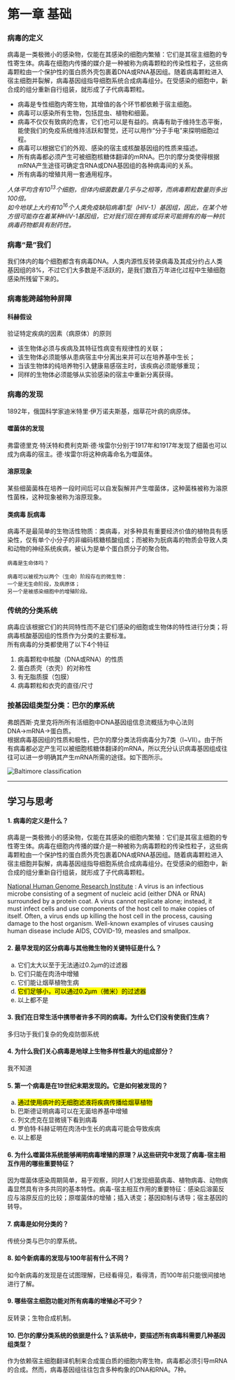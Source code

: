 # 第一章 基础

### 病毒的定义

病毒是一类极微小的感染物，仅能在其感染的细胞内繁殖：它们是其宿主细胞的专性寄生体。病毒在细胞内传播的媒介是一种被称为病毒颗粒的传染性粒子，这些病毒颗粒由一个保护性的蛋白质外壳包裹着DNA或RNA基因组。随着病毒颗粒进入宿主细胞并裂解，病毒基因组指导细胞系统合成病毒组分。在受感染的细胞中，新合成的组分重新自行组装，就形成了子代病毒颗粒。

- 病毒是专性细胞内寄生物，其增值的各个环节都依赖于宿主细胞。
- 病毒可以感染所有生物，包括昆虫、植物和细菌。
- 病毒不仅仅有致病的危害，它们也可以是有益的。病毒有助于维持生态平衡，能使我们的免疫系统维持活跃和警觉，还可以用作“分子手电”来探明细胞过程。
- 病毒可以根据它们的外观、感染的宿主或核酸基因组的性质来描述。
- 所有病毒都必须产生可被细胞核糖体翻译的mRNA。巴尔的摩分类使得根据mRNA产生途径可确定含RNA或DNA基因组的各种病毒间的关系。
- 所有病毒的增殖共用一套通用程序。

_人体平均含有10<sup>13</sup>个细胞，但体内细菌数量几乎与之相等，而病毒颗粒数量则多出100倍。_\
_如今地球上大约有10<sup>16</sup>个人类免疫缺陷病毒1型（HIV-1）基因组，因此，在某个地方很可能存在着某种HIV-1基因组，它对我们现在拥有或将来可能拥有的每一种抗病毒药物都具有耐药性。_

### 病毒“是”我们

我们体内的每个细胞都含有病毒DNA。人类内源性反转录病毒及其成分约占人类基因组的8%，不过它们大多数是不活跃的，是我们数百万年进化过程中生殖细胞感染所残留下来的。

### 病毒能跨越物种屏障

#### 科赫假设

验证特定疾病的因素（病原体）的原则

- 该生物体必须与疾病及其特征性病变有规律性的关联；
- 该生物体必须能够从患病宿主中分离出来并可以在培养基中生长；
- 当该生物体的纯培养物引入健康易感宿主时，该疾病必须能够重现；
- 同样的生物体必须能够从实验感染的宿主中重新分离获得。

### 病毒的发现

1892年，俄国科学家迪米特里·伊万诺夫斯基，烟草花叶病的病原体。

#### 噬菌体的发现

弗雷德里克·特沃特和费利克斯·德·埃雷尔分别于1917年和1917年发现了细菌也可以成为病毒的宿主。德·埃雷尔将这种病毒命名为噬菌体。

#### 溶原现象

某些细菌菌株在培养一段时间后可以自发裂解并产生噬菌体，这种菌株被称为溶原性菌株，这种现象被称为溶原现象。

#### 类病毒 朊病毒

病毒不是最简单的生物活性物质：类病毒，对多种具有重要经济价值的植物具有感染性，仅有单个小分子的非编码核糖核酸组成；而被称为朊病毒的物质会导致人类和动物的神经系统疾病，被认为是单个蛋白质分子的聚合物。

```
病毒是生命体吗？

病毒可以被视为以两个（生命）阶段存在的微生物：
一个是无生命阶段，及病原体；
另一个是被感染细胞中的增殖阶段。
```

### 传统的分类系统

病毒应该根据它们的共同特性而不是它们感染的细胞或生物体的特性进行分类；将病毒核酸基因组的性质作为分类的主要标准。\
所有病毒的分类都使用了以下4个特征

1.  病毒颗粒中核酸（DNA或RNA）的性质
2.  蛋白质壳（衣壳）的对称性
3.  有无脂质膜（包膜）
4.  病毒颗粒和衣壳的直径/尺寸

### 按基因组类型分类：巴尔的摩系统

弗朗西斯·克里克将所所有活细胞中DNA基因组信息流概括为中心法则DNA→mRNA→蛋白质。\
根据病毒基因组的性质和极性，巴尔的摩分类法将病毒分为7类（Ⅰ~Ⅶ）。由于所有病毒都必定产生可以被细胞核糖体翻译的mRNA，所以充分认识病毒基因组成往往可以进一步明确其产生mRNA所需的途径。如下图所示。

![Baltimore classification](https://www.researchgate.net/publication/325989511/figure/fig1/AS:941497998397461@1601482023581/Baltimore-classification-and-its-basis-AfterFig-1-of-Ref-5Modified-with-permission.png)

---

## 学习与思考

#### 1. 病毒的定义是什么？

病毒是一类极微小的感染物，仅能在其感染的细胞内繁殖：它们是其宿主细胞的专性寄生体。病毒在细胞内传播的媒介是一种被称为病毒颗粒的传染性粒子，这些病毒颗粒由一个保护性的蛋白质外壳包裹着DNA或RNA基因组。随着病毒颗粒进入宿主细胞并裂解，病毒基因组指导细胞系统合成病毒组分。在受感染的细胞中，新合成的组分重新自行组装，就形成了子代病毒颗粒。

[National Human Genome Research Institute](https://www.genome.gov/genetics-glossary/Virus) : A virus is an infectious
microbe consisting of a segment of nucleic acid (either DNA or RNA) surrounded
by a protein coat. A virus cannot replicate alone; instead, it must infect cells
and use components of the host cell to make copies of itself. Often, a virus
ends up killing the host cell in the process, causing damage to the host
organism. Well-known examples of viruses causing human disease include AIDS,
COVID-19, measles and smallpox.

#### 2. 最早发现的区分病毒与其他微生物的关键特征是什么？

<ol type="a">
  <li>它们太大以至于无法通过0.2μm的过滤器</li>
  <li>它们只能在肉汤中增殖</li>
  <li>它们能让烟草植物生病</li>
  <li>
    <mark>它们足够小，可以通过0.2µm（微米）的过滤器</mark>
  </li>
  <li>以上都不是</li>
</ol>

#### 3. 我们在日常生活中携带者许多不同的病毒。为什么它们没有使我们生病？

多归功于我们复杂的免疫防御系统

#### 4. 为什么我们关心病毒是地球上生物多样性最大的组成部分？

我不知道

#### 5. 第一个病毒是在19世纪末期发现的。它是如何被发现的？

<ol type="a">
  <li>
    <mark>通过使用病叶的无细胞滤液将疾病传播给烟草植物</mark>
  </li>
  <li>巴斯德证明病毒可以在无菌培养基中增殖</li>
  <li>列文虎克在显微镜下看到病毒</li>
  <li>罗伯特·科赫证明在肉汤中生长的病毒可能会导致疾病</li>
  <li>以上都是</li>
</ol>

#### 6. 为什么噬菌体系统能够阐明病毒增殖的原理？从这些研究中发现了病毒-宿主相互作用的哪些重要特征？

因为噬菌体感染周期简单，易于观察，同时人们发现细菌病毒、植物病毒、动物病毒显然具有许多共同的基本特性。病毒-宿主相互作用的重要特征：感染后溶菌反应与溶原反应的比较；原噬菌体的增殖；插入诱变；基因抑制与诱导；宿主基因的转导。

#### 7. 病毒是如何分类的？

传统分类与巴尔的摩系统。

#### 8. 如今新病毒的发现与100年前有什么不同？

如今新病毒的发现是在试图理解，已经看得见，看得清，而100年前只能很间接地进行了解。

#### 9. 哪些宿主细胞功能对所有病毒的增殖必不可少？

反转录；生物合成机制。

#### 10. 巴尔的摩分类系统的依据是什么？该系统中，要描述所有病毒科需要几种基因组类型？

作为依赖宿主细胞翻译机制来合成蛋白质的细胞内寄生物，病毒都必须引导mRNA的合成。然而，病毒基因组往往包含多种构象的DNA和RNA。7种。
